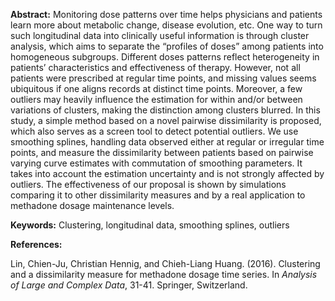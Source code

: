 <span>**Abstract:**</span> Monitoring dose patterns over time helps physicians and patients learn
more about metabolic change, disease evolution, etc. One way to turn
such longitudinal data into clinically useful information is through
cluster analysis, which aims to separate the “profiles of doses” among
patients into homogeneous subgroups. Different doses patterns reflect
heterogeneity in patients’ characteristics and effectiveness of therapy.
However, not all patients were prescribed at regular time points, and
missing values seems ubiquitous if one aligns records at distinct time
points. Moreover, a few outliers may heavily influence the estimation
for within and/or between variations of clusters, making the distinction
among clusters blurred. In this study, a simple method based on a novel
pairwise dissimilarity is proposed, which also serves as a screen tool
to detect potential outliers. We use smoothing splines, handling data
observed either at regular or irregular time points, and measure the
dissimilarity between patients based on pairwise varying curve estimates
with commutation of smoothing parameters. It takes into account the
estimation uncertainty and is not strongly affected by outliers. The
effectiveness of our proposal is shown by simulations comparing it to
other dissimilarity measures and by a real application to methadone
dosage maintenance levels.

<span>**Keywords:**</span> Clustering, longitudinal data, smoothing
splines, outliers

<span>**References:**</span>

Lin, Chien-Ju, Christian Hennig, and Chieh-Liang Huang. (2016).
Clustering and a dissimilarity measure for methadone dosage time series.
In *Analysis of Large and Complex Data*, 31-41. Springer, Switzerland.
